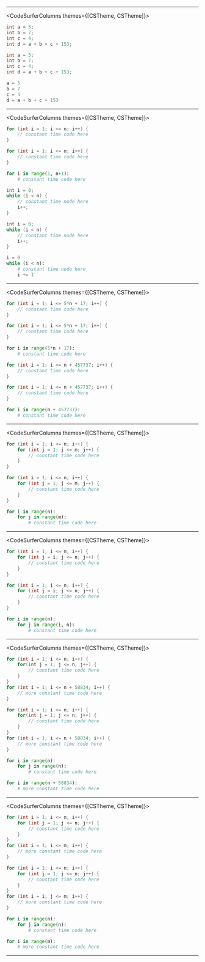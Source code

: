 

---

<CodeSurferColumns themes={[CSTheme, CSTheme]}>
    
<Step>

```cpp
int a = 5;
int b = 7;
int c = 4;
int d = a + b + c + 153;
```

```java
int a = 5;
int b = 7;
int c = 4;
int d = a + b + c + 153;
```

```py
a = 5
b = 7
c = 4
d = a + b + c + 153
```

</Step>

</CodeSurferColumns>

---

<CodeSurferColumns themes={[CSTheme, CSTheme]}>

<Step title="For Loop">

```cpp
for (int i = 1; i <= n; i++) {
    // constant time code here
}
```

```java
for (int i = 1; i <= n; i++) {
    // constant time code here
}
```

```py
for i in range(1, n+1):
    # constant time code here
```

</Step>

<Step title="While Loop">

```cpp
int i = 0;
while (i < n) {
    // constant time node here
    i++;
}
```

```java
int i = 0;
while (i < n) {
    // constant time node here
    i++;
}
```

```py
i = 0
while (i < n):
    # constant time node here
    i += 1
```

</Step>

</CodeSurferColumns>

---

<CodeSurferColumns themes={[CSTheme, CSTheme]}>

<Step title="Loop 1">

```cpp
for (int i = 1; i <= 5*n + 17; i++) {
    // constant time code here
}
```

```java
for (int i = 1; i <= 5*n + 17; i++) {
    // constant time code here
}
```

```py
for i in range(5*n + 17):
    # constant time code here
```

</Step>

<Step title="Loop 2">

```cpp
for (int i = 1; i <= n + 457737; i++) {
    // constant time code here
}
```

```java
for (int i = 1; i <= n + 457737; i++) {
    // constant time code here
}
```

```py
for i in range(n + 457737):
    # constant time code here
```

</Step>

</CodeSurferColumns>

---

<CodeSurferColumns themes={[CSTheme, CSTheme]}>
    
<Step>

```cpp
for (int i = 1; i <= n; i++) {
    for (int j = 1; j <= m; j++) {
        // constant time code here
    }
}
```

```java
for (int i = 1; i <= n; i++) {
    for (int j = 1; j <= m; j++) {
        // constant time code here
    }
}
```

```py
for i in range(n):
    for j in range(m):
        # constant time code here
```

</Step>

</CodeSurferColumns>

---

<CodeSurferColumns themes={[CSTheme, CSTheme]}>
    
<Step>

```cpp
for (int i = 1; i <= n; i++) {
    for (int j = i; j <= n; j++) {
        // constant time code here
    }
}
```

```java
for (int i = 1; i <= n; i++) {
    for (int j = i; j <= n; j++) {
        // constant time code here
    }
}
```

```py
for i in range(n):
    for j in range(i, n):
        # constant time code here
```

</Step>

</CodeSurferColumns>

---

<CodeSurferColumns themes={[CSTheme, CSTheme]}>
    
<Step>

```cpp
for (int i = 1; i <= n; i++) {
    for(int j = 1; j <= n; j++) {
        // constant time code here
    }
}
for (int i = 1; i <= n + 58834; i++) {
    // more constant time code here
}
```

```java
for (int i = 1; i <= n; i++) {
    for(int j = 1; j <= n; j++) {
        // constant time code here
    }
}
for (int i = 1; i <= n + 58834; i++) {
    // more constant time code here
}
```

```py
for i in range(n):
    for j in range(n):
        # constant time code here

for i in range(n + 58834):
    # more constant time code here
```

</Step>

</CodeSurferColumns>

---

<CodeSurferColumns themes={[CSTheme, CSTheme]}>
    
<Step>

```cpp
for (int i = 1; i <= n; i++) {
    for (int j = 1; j <= n; j++) {
        // constant time code here
    }
}
for (int i = 1; i <= m; i++) {
    // more constant time code here
}
```

```java
for (int i = 1; i <= n; i++) {
    for (int j = 1; j <= n; j++) {
        // constant time code here
    }
}
for (int i = i; j <= m; i++) {
    // more constant time code here
}
```

```py
for i in range(n):
    for j in range(n):
        # constant time code here

for i in range(m):
    # more constant time code here
```

</Step>

</CodeSurferColumns>

---
